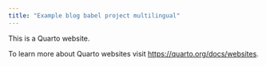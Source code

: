 ```yaml
---
title: "Example blog babel project multilingual"
---
```


This is a Quarto website.

To learn more about Quarto websites visit <https://quarto.org/docs/websites>.
